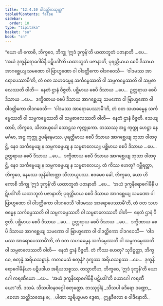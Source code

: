 ```yaml
---
title: "12.4.10 ဝါဒတ္ထိကသုတ္တ"
tableOfContents: false
sidebar:
  order: 10
type: "tipitaka"
basket: "su"
book: "sn"
---
```



<DynamicBreadcrumb />

<Division number="1110" book="sn" e="ch" v="18" p="445">

<Paragraph number="2348" book="sn">
“ယော ဟိ ကောစိ, ဘိက္ခဝေ, ဘိက္ခု ‘ဣဒံ ဒုက္ခန်’တိ ယထာဘူတံ ပဇာနာတိ …ပေ…  ‘အယံ ဒုက္ခနိရောဓဂါမိနီ ပဋိပဒါ’တိ ယထာဘူတံ ပဇာနာတိ, ပုရတ္ထိမာယ စေပိ ဒိသာယ အာဂစ္ဆေယျ သမဏော ဝါ ဗြာဟ္မဏော ဝါ ဝါဒတ္ထိကော ဝါဒဂဝေသီ—  ‘ဝါဒမဿ အာရောပေဿာမီ’တိ, တံ ဝတ သဟဓမ္မေန သင်္ကမ္ပေဿတိ ဝါ သမ္ပကမ္ပေဿတိ ဝါ သမ္ပစာလေဿတိ ဝါတိ—  နေတံ ဌာနံ ဝိဇ္ဇတိ. ပစ္ဆိမာယ စေပိ ဒိသာယ …ပေ…  ဥတ္တရာယ စေပိ ဒိသာယ …ပေ…  ဒက္ခိဏာယ စေပိ ဒိသာယ အာဂစ္ဆေယျ သမဏော ဝါ ဗြာဟ္မဏော ဝါ ဝါဒတ္ထိကော ဝါဒဂဝေသီ—  ‘ဝါဒမဿ အာရောပေဿာမီ’တိ, တံ ဝတ သဟဓမ္မေန သင်္ကမ္ပေဿတိ ဝါ သမ္ပကမ္ပေဿတိ ဝါ သမ္ပစာလေဿတိ ဝါတိ—  နေတံ ဌာနံ ဝိဇ္ဇတိ.
</Paragraph>

<Paragraph number="2349" book="sn">
သေယျထာပိ, ဘိက္ခဝေ, သိလာယူပေါ သောဠသ ကုက္ကုကော. တဿဿု အဋ္ဌ ကုက္ကု ဟေဋ္ဌာ နေမင်္ဂမာ, အဋ္ဌ ကုက္ကု ဥပရိနေမဿ. ပုရတ္ထိမာယ စေပိ ဒိသာယ အာဂစ္ဆေယျ ဘုသာ ဝါတဝုဋ္ဌိ, နေဝ သင်္ကမ္ပေယျ န သမ္ပကမ္ပေယျ န သမ္ပစာလေယျ; ပစ္ဆိမာယ စေပိ ဒိသာယ …ပေ…  ဥတ္တရာယ စေပိ ဒိသာယ …ပေ…  ဒက္ခိဏာယ စေပိ ဒိသာယ အာဂစ္ဆေယျ ဘုသာ ဝါတဝုဋ္ဌိ, နေဝ သင်္ကမ္ပေယျ န သမ္ပကမ္ပေယျ န သမ္ပစာလေယျ. တံ ကိဿ ဟေတု? ဂမ္ဘီရတ္တာ, ဘိက္ခဝေ, နေမဿ သုနိခါတတ္တာ သိလာယူပဿ. ဧဝမေဝ ခေါ, ဘိက္ခဝေ, ယော ဟိ ကောစိ ဘိက္ခု ‘ဣဒံ ဒုက္ခန်’တိ ယထာဘူတံ ပဇာနာတိ …ပေ…  ‘အယံ ဒုက္ခနိရောဓဂါမိနီ ပဋိပဒါ’တိ ယထာဘူတံ ပဇာနာတိ; ပုရတ္ထိမာယ စေပိ ဒိသာယ အာဂစ္ဆေယျ သမဏော ဝါ ဗြာဟ္မဏော ဝါ ဝါဒတ္ထိကော ဝါဒဂဝေသီ ‘ဝါဒမဿ အာရောပေဿာမီ’တိ, တံ ဝတ သဟဓမ္မေန သင်္ကမ္ပေဿတိ ဝါ သမ္ပကမ္ပေဿတိ ဝါ သမ္ပစာလေဿတိ ဝါတိ—  နေတံ ဌာနံ ဝိဇ္ဇတိ. ပစ္ဆိမာယ စေပိ ဒိသာယ …ပေ…  ဥတ္တရာယ စေပိ ဒိသာယ …ပေ…  ဒက္ခိဏာယ စေပိ ဒိသာယ အာဂစ္ဆေယျ သမဏော ဝါ ဗြာဟ္မဏော ဝါ ဝါဒတ္ထိကော ဝါဒဂဝေသီ—  ‘ဝါဒမဿ အာရောပေဿာမီ’တိ, တံ ဝတ သဟဓမ္မေန သင်္ကမ္ပေဿတိ ဝါ သမ္ပကမ္ပေဿတိ ဝါ သမ္ပစာလေဿတိ ဝါတိ—  နေတံ ဌာနံ ဝိဇ္ဇတိ. တံ ကိဿ ဟေတု? သုဒိဋ္ဌတ္တာ, ဘိက္ခဝေ, စတုန္နံ အရိယသစ္စာနံ. ကတမေသံ စတုန္နံ? ဒုက္ခဿ အရိယသစ္စဿ …ပေ…  ဒုက္ခနိရောဓဂါမိနိယာ ပဋိပဒါယ အရိယသစ္စဿ.
</Paragraph>

<Paragraph number="2350" book="sn">
တသ္မာတိဟ, ဘိက္ခဝေ, ‘ဣဒံ ဒုက္ခန်’တိ ယောဂေါ ကရဏီယော …ပေ…  ‘အယံ ဒုက္ခနိရောဓဂါမိနီ ပဋိပဒါ’တိ ယောဂေါ ကရဏီယော”တိ.

</Paragraph>
</Division>

<Paragraph number="2351" type="center" book="sn">
ဒသမံ.



</Paragraph>

<Paragraph number="2352" type="center" book="sn">
သီသပါဝနဝဂ္ဂေါ စတုတ္ထော.



</Paragraph>

<Paragraph number="2353" type="center" book="sn">
တဿုဒ္ဒါနံ


</Paragraph>

<Paragraph number="2354" type="verses" book="sn">
_သီသပါ ခဒိရော ဒဏ္ဍော,_  
_စေလာ သတ္တိသတေန စ;_  
_ပါဏာ သူရိယူပမာ ဒွေဓာ,_  
ဣန္ဒခီလော စ ဝါဒိနောတိ._
</Paragraph>